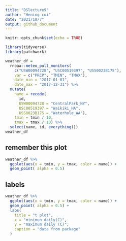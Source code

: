 ```yaml
---
title: "DSlecture9"
author: "Hening cui"
date: "2021/10/7"
output: github_document
---
```


```r
knitr::opts_chunk$set(echo = TRUE)
```

```r
library(tidyverse)
library(patchwork)
```


```r
weather_df = 
  rnoaa::meteo_pull_monitors(
    c("USW00094728", "USC00519397", "USS0023B17S"),
    var = c("PRCP", "TMIN", "TMAX"), 
    date_min = "2017-01-01",
    date_max = "2017-12-31") %>%
  mutate(
    name = recode(
      id, 
      USW00094728 = "CentralPark_NY", 
      USC00519397 = "Waikiki_HA",
      USS0023B17S = "Waterhole_WA"),
    tmin = tmin / 10,
    tmax = tmax / 10) %>%
  select(name, id, everything())
weather_df
```

## remember this plot
```r
weather_df %>% 
  ggplot(aes(x = tmin, y = tmax, color = name)) +
  geom_point( alpha = 0.5)
```

## labels
```r
weather_df %>% 
  ggplot(aes(x = tmin, y = tmax, color = name)) +
  geom_point( alpha = 0.5) +
  labs(
    title = "t plot",
    x = "minimun daily(C)", 
    y = "maximum daily (C)",
    caption = "data from package"
  )
```

```r


```


